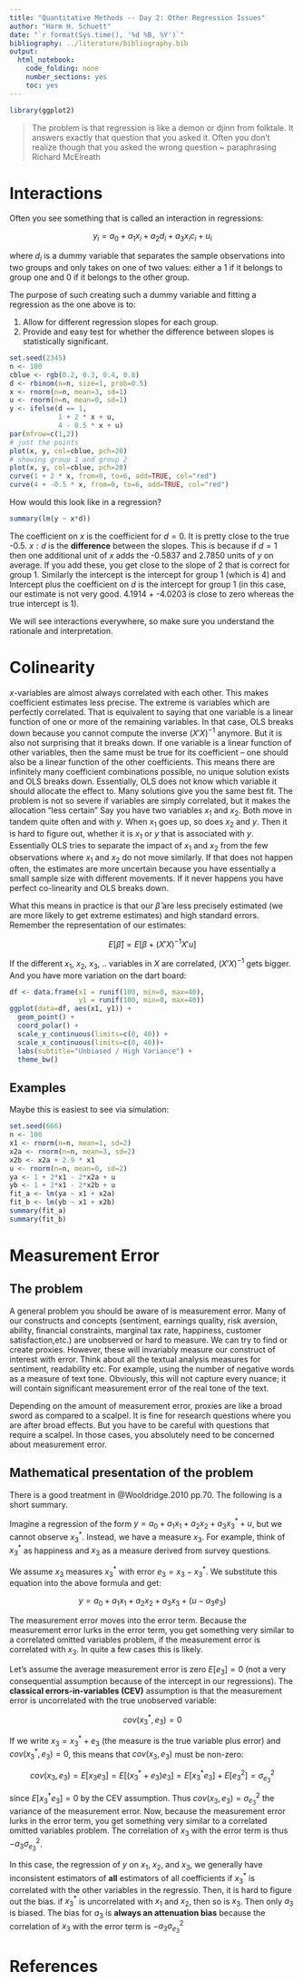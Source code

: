 ```yaml
---
title: "Quantitative Methods -- Day 2: Other Regression Issues"
author: "Harm H. Schuett"
date: "`r format(Sys.time(), '%d %B, %Y')`"
bibliography: ../literature/bibliography.bib
output: 
  html_notebook: 
    code_folding: none
    number_sections: yes
    toc: yes
---
```



```r
library(ggplot2)
```

> The problem is that regression is like a demon or djinn from folktale. It answers exactly that question that you asked it. Often you don't realize though that you asked the wrong question ~ paraphrasing Richard McElreath

# Interactions

Often you see something that is called an interaction in regressions: 

$$y_i = a_0 + a_1 x_i + a_2 d_i + a_3 x_i c_i + u_i$$

where $d_i$ is a dummy variable that separates the sample observations into two groups and only takes on one of two values: either a 1 if it belongs to group one and 0 if it belongs to the other group.

The purpose of such creating such a dummy variable and fitting a regression as the one above is to: 

1. Allow for different regression slopes for each group.
1. Provide and easy test for whether the difference between slopes is statistically significant. 

```r
set.seed(2345)
n <- 100
cblue <- rgb(0.2, 0.3, 0.4, 0.8)
d <- rbinom(n=n, size=1, prob=0.5)
x <- rnorm(n=n, mean=3, sd=1)
u <- rnorm(n=n, mean=0, sd=1)
y <- ifelse(d == 1, 
            1 + 2 * x + u,
            4 - 0.5 * x + u)
par(mfrow=c(1,2))
# just the points
plot(x, y, col=cblue, pch=20)
# showing group 1 and group 2
plot(x, y, col=cblue, pch=20)
curve(1 + 2 * x, from=0, to=6, add=TRUE, col="red")
curve(4 + -0.5 * x, from=0, to=6, add=TRUE, col="red")
```

How would this look like in a regression? 

```r
summary(lm(y ~ x*d))
```

The coefficient on $x$ is the coefficient for $d=0$. It is pretty close to the true -0.5. $x:d$ is the **difference** between the slopes. This is because if $d=1$ then one additional unit of $x$ adds the -0.5837 and 2.7850 units of $y$ on average. If you add these, you get close to the slope of 2 that is correct for group 1. Similarly the intercept is the intercept for group 1 (which is 4) and Intercept plus the coefficient on $d$ is the intercept for group 1 (in this case, our estimate is not very good. 4.1914  + -4.0203 is close to zero whereas the true intercept is 1).

We will see interactions everywhere, so make sure you understand the rationale and interpretation. 



# Colinearity

$x$-variables are almost always correlated with each other. This makes coefficient estimates less precise. The extreme is variables which are perfectly correlated. That is equivalent to saying that one variable is a linear function of one or more of the remaining variables. In that case, OLS breaks down because you cannot compute the inverse $(X'X)^{-1}$ anymore. But it is also not surprising that it breaks down. If one variable is a linear function of other variables, then the same must be true for its coefficient -- one should also be a linear function of the other coefficients. This means there are infinitely many coefficient combinations possible, no unique solution exists and OLS breaks down. Essentially, OLS does not know which variable it should allocate the effect to. Many solutions give you the same best fit. The problem is not so severe if variables are simply correlated, but it makes the allocation "less certain" Say you have two variables $x_1$ and $x_2$. Both move in tandem quite often and with $y$. When $x_1$ goes up, so does $x_2$ and $y$. Then it is hard to figure out, whether it is $x_1$ or $y$ that is associated with $y$. Essentially OLS tries to separate the impact of $x_1$ and $x_2$ from the few observations where $x_1$ and $x_2$ do not move similarly. If that does not happen often, the estimates are more uncertain because you have essentially a small sample size with different movements. If it never happens you have perfect co-linearity and OLS breaks down.

What this means in practice is that our $\hat{\beta}$ are less precisely estimated (we are more likely to get extreme estimates) and high standard errors. Remember the representation of our estimates:

$$E[\hat{\beta}] = E[\beta + (X'X)^{-1}X'u]$$

If the different $x_1$, $x_2$, $x_3$, .. variables in $X$ are correlated, $(X'X)^{-1}$ gets bigger. And you have more variation on the dart board:

```r
df <- data.frame(x1 = runif(100, min=0, max=40),
                 y1 = runif(100, min=0, max=40))
ggplot(data=df, aes(x1, y1)) +
  geom_point() +
  coord_polar() +
  scale_y_continuous(limits=c(0, 40)) +
  scale_x_continuous(limits=c(0, 40))+
  labs(subtitle="Unbiased / High Variance") +
  theme_bw()
```

## Examples

Maybe this is easiest to see via simulation:

```r
set.seed(666)
n <- 100
x1 <- rnorm(n=n, mean=1, sd=2)
x2a <- rnorm(n=n, mean=3, sd=2)
x2b <- x2a + 2.9 * x1
u <- rnorm(n=n, mean=0, sd=2)
ya <- 1 + 2*x1 - 2*x2a + u
yb <- 1 + 2*x1 - 2*x2b + u
fit_a <- lm(ya ~ x1 + x2a)
fit_b <- lm(yb ~ x1 + x2b)
summary(fit_a)
summary(fit_b)
```




# Measurement Error

## The problem
A general problem you should be aware of is measurement error. Many of our constructs and concepts (sentiment, earnings quality, risk aversion, ability, financial constraints, marginal tax rate, happiness, customer satisfaction,etc.) are unobserved or hard to measure. We can try to find or create proxies. However, these will invariably measure our construct of interest with error. Think about all the textual analysis measures for sentiment, readability etc. For example, using the number of negative words as a measure of text tone. Obviously, this will not capture every nuance; it will contain significant measurement error of the real tone of the text. 

Depending on the amount of measurement error, proxies are like a broad sword as compared to a scalpel. It is fine for research questions where you are after broad effects. But you have to be careful with questions that require a scalpel. In those cases, you absolutely need to be concerned about measurement error. 

## Mathematical presentation of the problem

There is a good treatment in @Wooldridge.2010 pp.70. The following is a short summary.

Imagine a regression of the form $y = a_0 + a_1 x_1 + a_2 x_2 + a_3 x^*_3 + u$, but we cannot observe $x^*_3$. Instead, we have a measure $x_3$. For example, think of $x^*_3$ as happiness and $x_3$ as a measure derived from survey questions. 

We assume $x_3$ measures $x^*_3$ with error $e_3 = x_3 - x^*_3$. We substitute this equation into the above formula and get:

$$y = a_0 + a_1 x_1 + a_2 x_2 + a_3 x_3 + (u - a_3e_3)$$

The measurement error moves into the error term. Because the measurement error lurks in the error term, you get something very similar to a correlated omitted variables problem, if the measurement error is correlated with $x_3$. In quite a few cases this is likely. 

Let's assume the average measurement error is zero $E[e_3]=0$ (not a very consequential assumption because of the intercept in our regressions). The **classical errors-in-variables (CEV)** assumption is that the measurement error is uncorrelated with the true unobserved variable:

$$cov(x^*_3, e_3)=0$$

If we write $x_3 = x^*_3 + e_3$ (the measure is the true variable plus error) and $cov(x^*_3, e_3)=0$, this means that $cov(x_3, e_3)$ must be non-zero:

$$cov(x_3, e_3) = E[x_3e_3] = E[(x^*_3+e_3)e_3] = E[x^*_3e_3] + E[e^2_3] = \sigma^2_{e_3}$$

since $E[x^*_3e_3] = 0$ by the CEV assumption. Thus $cov(x_3, e_3)=\sigma^2_{e_3}$ the variance of the measurement error. Now, because the measurement error lurks in the error term, you get something very similar to a correlated omitted variables problem. The correlation of $x_3$ with the error term is thus $-a_3\sigma^2_{e_3}$.

In this case, the regression of $y$ on $x_1$, $x_2$, and $x_3$, we generally have inconsistent estimators of **all** estimators of all coefficients if $x^*_3$ is correlated with the other variables in the regressio. Then, it is hard to figure out the bias. if $x^*_3$ is uncorrelated with $x_1$ and $x_2$, then so is $x_3$. Then only $a_3$ is biased. The bias for $a_3$ is **always an attenuation bias** because the correlation of $x_3$ with the error term is $-a_3\sigma^2_{e_3}$



# References
